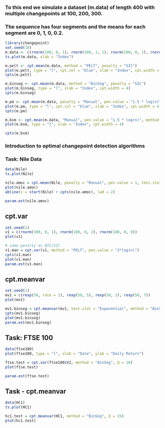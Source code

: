 
### To this end we simulate a dataset (m.data) of length 400 with multiple changepoints at 100, 200, 300. 
### The sequence has four segments and the means for each segment are 0, 1, 0, 0.2.
```r
library(changepoint)
set.seed(10)
m.data <- c(rnorm(100, 0, 1), rnorm(100, 1, 1), rnorm(100, 0, 1), rnorm(100, 0.2, 1))
ts.plot(m.data, xlab = "Index")
```
```r
m.pelt <- cpt.mean(m.data, method = "PELT", penalty = "SIC")
plot(m.pelt, type = "l", cpt.col = "blue", xlab = "Index", cpt.width = 4)
cpts(m.pelt)

```

```r
m.binseg <- cpt.mean(m.data, method = "BinSeg", penalty = "SIC")
plot(m.binseg, type = "l", xlab = "Index", cpt.width = 4)
cpts(m.binseg)

```

```r
m.pm <- cpt.mean(m.data, penalty = "Manual", pen.value = "1.5 * log(n)", method = "PELT")
plot(m.pm, type = "l", cpt.col = "blue", xlab = "Index", cpt.width = 4)
cpts(m.pm)
```


```r
m.bsm <- cpt.mean(m.data, "Manual", pen.value = "1.5 * log(n)", method = "BinSeg")
plot(m.bsm, type = "l", xlab = "Index", cpt.width = 4)

cpts(m.bsm)
```

### Introduction to optimal changepoint detection algorithms
### Task: Nile Data
```r
data(Nile)
ts.plot(Nile)
```

```r
nile.amoc = cpt.mean(Nile, penalty = "Manual", pen.value = 1, test.stat = "CUSUM")
plot(nile.amoc)
abline(v = start(Nile) + cpts(nile.amoc), lwd = 2)
```
```r
param.est(nile.amoc)
```

## cpt.var
```r
set.seed(1)
v1 = c(rnorm(100, 0, 1), rnorm(100, 0, 2), rnorm(100, 0, 9))
plot(v1)
```

```r
# same penalty as BIC/SIC
v1.man = cpt.var(v1, method = "PELT", pen.value = "2*log(n)")
cpts(v1.man)
plot(v1.man)
param.est(v1.man)
```

## cpt.meanvar
```r
set.seed(1)
mv1 = c(rexp(50, rate = 1), rexp(50, 5), rexp(50, 2), rexp(50, 7))
plot(mv1)
```


```r
mv1.binseg = cpt.meanvar(mv1, test.stat = "Exponential", method = "BinSeg", Q = 10, penalty = "SIC")
cpts(mv1.binseg)
plot(mv1.binseg)
param.est(mv1.binseg)

```


## Task: FTSE 100
```r
data(ftse100)
plot(ftse100, type = "l", xlab = "Date", ylab = "Daily Return")
```

```r
ftse.test = cpt.var(ftse100$V2, method = "BinSeg", Q = 10)
plot(ftse.test)
```



```r
param.est(ftse.test)
```

## Task - cpt.meanvar
```r
data(HC1)
ts.plot(HC1)

```


```r
hc1.test = cpt.meanvar(HC1, method = "BinSeg", Q = 15)
plot(hc1.test)
```










